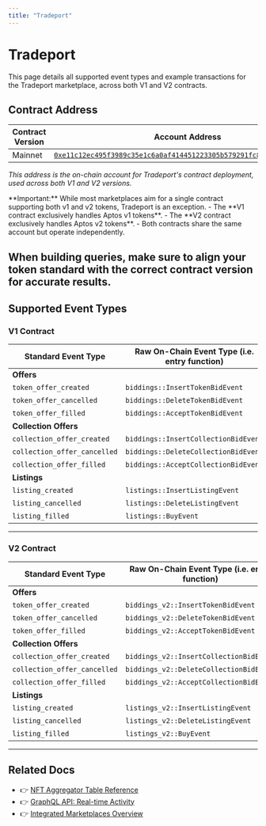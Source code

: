 ```yaml
---
title: "Tradeport"
---
```



# Tradeport

<Callout type="info">
This page details all supported event types and example transactions for the Tradeport marketplace, across both V1 and V2 contracts.
</Callout>

## Contract Address

| Contract Version | Account Address |
|-----------------|----------------|
| Mainnet | [`0xe11c12ec495f3989c35e1c6a0af414451223305b579291fc8f3d9d0575a23c26`](https://explorer.aptoslabs.com/account/0xe11c12ec495f3989c35e1c6a0af414451223305b579291fc8f3d9d0575a23c26/modules/code/bluemove_v2?network=mainnet) |

*This address is the on-chain account for Tradeport's contract deployment, used across both V1 and V2 versions.*

<Callout type="info">
**Important:**  
While most marketplaces aim for a single contract supporting both v1 and v2 tokens, Tradeport is an exception.  
- The **V1 contract exclusively handles Aptos v1 tokens**.
- The **V2 contract exclusively handles Aptos v2 tokens**.
- Both contracts share the same account but operate independently.

When building queries, make sure to align your token standard with the correct contract version for accurate results.
</Callout>
---

## Supported Event Types

### V1 Contract

| Standard Event Type | Raw On-Chain Event Type (i.e. entry function) | Example Txn Version |
|--------------------|-----------------------------------------------|--------------------|
| **Offers** | | |
| `token_offer_created` | `biddings::InsertTokenBidEvent` | [2377828353](https://explorer.aptoslabs.com/txn/2377828353?network=mainnet) |
| `token_offer_cancelled` | `biddings::DeleteTokenBidEvent` | [2361990811](https://explorer.aptoslabs.com/txn/2361990811?network=mainnet) |
| `token_offer_filled` | `biddings::AcceptTokenBidEvent` | [2332332877](https://explorer.aptoslabs.com/txn/2332332877?network=mainnet) |
| **Collection Offers** | | |
| `collection_offer_created` | `biddings::InsertCollectionBidEvent` | [2386877471](https://explorer.aptoslabs.com/txn/2386877471?network=mainnet) |
| `collection_offer_cancelled` | `biddings::DeleteCollectionBidEvent` | [2386876427](https://explorer.aptoslabs.com/txn/2386876427?network=mainnet) |
| `collection_offer_filled` | `biddings::AcceptCollectionBidEvent` | [2386481933](https://explorer.aptoslabs.com/txn/2386481933?network=mainnet) |
| **Listings** | | |
| `listing_created` | `listings::InsertListingEvent` | [2386786871](https://explorer.aptoslabs.com/txn/2386786871?network=mainnet) |
| `listing_cancelled` | `listings::DeleteListingEvent` | [2386786127](https://explorer.aptoslabs.com/txn/2386786127?network=mainnet) |
| `listing_filled` | `listings::BuyEvent` | [2386133110](https://explorer.aptoslabs.com/txn/2386133110?network=mainnet) |

---

### V2 Contract

| Standard Event Type | Raw On-Chain Event Type (i.e. entry function) | Example Txn Version |
|--------------------|-----------------------------------------------|--------------------|
| **Offers** | | |
| `token_offer_created` | `biddings_v2::InsertTokenBidEvent` | [2386133936](https://explorer.aptoslabs.com/txn/2386133936?network=mainnet) |
| `token_offer_cancelled` | `biddings_v2::DeleteTokenBidEvent` | [2386142672](https://explorer.aptoslabs.com/txn/2386142672?network=mainnet) |
| `token_offer_filled` | `biddings_v2::AcceptTokenBidEvent` | [2298838662](https://explorer.aptoslabs.com/txn/2298838662?network=mainnet) |
| **Collection Offers** | | |
| `collection_offer_created` | `biddings_v2::InsertCollectionBidEvent` | [2386891051](https://explorer.aptoslabs.com/txn/2386891051?network=mainnet) |
| `collection_offer_cancelled` | `biddings_v2::DeleteCollectionBidEvent` | [2386889884](https://explorer.aptoslabs.com/txn/2386889884?network=mainnet) |
| `collection_offer_filled` | `biddings_v2::AcceptCollectionBidEvent` | [2386021136](https://explorer.aptoslabs.com/txn/2386021136?network=mainnet) |
| **Listings** | | |
| `listing_created` | `listings_v2::InsertListingEvent` | [2386809975](https://explorer.aptoslabs.com/txn/2386809975?network=mainnet) |
| `listing_cancelled` | `listings_v2::DeleteListingEvent` | [2386716658](https://explorer.aptoslabs.com/txn/2386716658?network=mainnet) |
| `listing_filled` | `listings_v2::BuyEvent` | [2386455218](https://explorer.aptoslabs.com/txn/2386455218?network=mainnet) |

---

## Related Docs

- 👉 [NFT Aggregator Table Reference](../nft-aggregator-table-reference.mdx)
- 👉 [GraphQL API: Real-time Activity](../graphql-api.mdx)
- 👉 [Integrated Marketplaces Overview](./index.mdx)